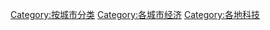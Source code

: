 {{See also|科技}}

[[Category:按城市分类|Category:按城市分类]]
[[Category:各城市经济|Category:各城市经济]]
[[Category:各地科技|Category:各地科技]]